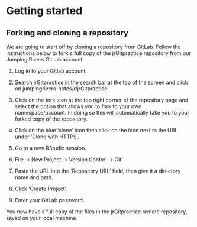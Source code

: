 # Getting started

## Forking and cloning a repository

We are going to start off by cloning a repository from GitLab. Follow the instructions below to fork a full copy of the jrGitpractice repository from our Jumping Rivers GitLab account.

1. Log in to your Gitlab account.

2. Search jrGitpractice in the search bar at the top of the screen and click on jumpingrivers-notes/r/jrGitpractice.

3. Click on the fork icon at the top right corner of the repository page and select the option that allows you to fork to your own namespace/account. In doing so this will automatically take you to your forked copy of the repository.

4. Click on the blue 'clone' icon then click on the icon next to the URL under 'Clone with HTTPS'.

5. Go to a new RStudio session.

6. File -> New Project -> Version Control -> Git.

7. Paste the URL into the 'Repository URL' field, then give it a directory name and path.

8. Click 'Create Project'.

9. Enter your GitLab password.

You now have a full copy of the files\sidenote{In this case, just the one} in the jrGitpractice remote repository, saved on your local machine.
